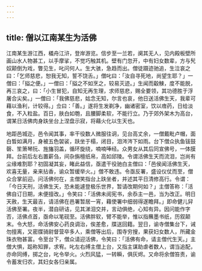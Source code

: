 ```yaml
---
---
---
```

title: 僧以江南某生为活佛
---



江南某生游江西，檥舟江浒，登岸游览。信步至一兰若，阒其无人，见内殿板壁所画山水人物甚工，以手摩挲，不觉巧触其机。壁有门忽开，中有妇女数辈，方与髠奴颠倒为戏，瞥见生，叱问何人。生大骇，急趋而出。僧徒蹑迹驰追，生泣哀之曰：「乞师慈悲，恕我无知，誓不饶舌。」僧叱曰：「汝自寻死地，尚望生耶？」一僧曰：「搤之便。」一僧曰：「搤之不如烹之，较易灭迹。」生闻而觳觫，度不能脱，再三哀之，曰：「小生冒犯，自知无再生理，求师慈悲，赐全要领，其功德胜于浮屠合尖矣。」一僧曰：「我佛慈悲，姑念无知，尔言也哀，他日送活佛生天，我辈可藉以渔利，计较得。」佥曰：「善。」遂将生发剃净，幽诸密室，饮以瘖药，日给淡食，不入粒盐。百日，肤白如匏，且腰脚柔软，不能行立。乃于郊外架木为高台，谓某日活佛肉身趺坐台上涅盘示寂，将藉火化以生天也。

地距邑城迩，邑令闻其事，率干役数人微服往诇，见台高丈余，一僧戴毗卢帽，面白晳如满月，身被五色袈裟，趺坐于榻，闭目，泪涔涔下如雨。台下僧众执鱼钹鼓磬、笙箫琴阮、旌旛羽盖，循环旋绕，喃喃唪经。众男女从其后同宣佛号，一体膜拜。台前后左右置薪刍，间杂旃檀纸帛，高如邱陵。令谓活佛生天而流泪，岂尚有尘缘难割耶？初固凝其妄，睹此益信，亟遣干役驰白主僧曰：「邑侯闻活佛生天，欢喜无量，亲来拈香，谕众暂缓举火。」僧不敢违。令亟反署，盛设仪仗而至，僧众合掌前迎。问活佛何在，主僧笑指台上趺坐者，并述其平日清修高行。令谓：「今日天刑，活佛生天，恐未能遽登极乐世界，暂请改期何如？」主僧答称：「活佛自订日期，未便擅改。」令笑曰：「活佛未阅宪书，余忝主一邑，当为改正。明日天赦，生天最吉，请活佛在邑署暂居一宵，藉使署中细弱得遂瞻拜。」即命健儿舁活佛至署。夜半，潜自研诘，见其涕泪交并，言动俱绝，心知有异。因问能作字否，活佛点首，亟命以笔砚至。活佛胖软，臂不能举，惟以指蘸墨书纸，历叙颠末。令大怒，命活佛安心药良调治，俟差愈，牒送回籍。翌日，谕寺僧集台下，诫勿擅离，又密牒骑尉督营卒多人，乘僧等出后，围寺穷搜，果获妇女数人，所藏金珠衣物甚富。令至台下，僧众请迎活佛，令笑曰：「活佛有命，请主僧代生天。」主僧大惧，跽称知罪，求宥。叱左右缚主僧上台，又指主谋助虐者数人，谓当追配，亦命同缚，掷之台，叱令举火。火烈风猛，一转瞬，俱灰烬。又命将余僧笞责，谕令蓄发归农，其妇女各归亲属。